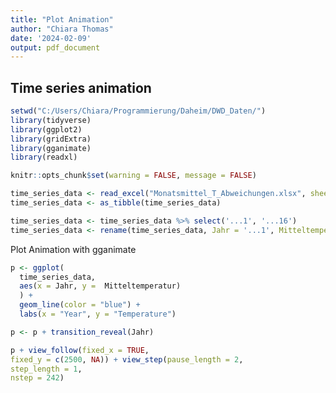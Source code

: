 ```yaml
---
title: "Plot Animation"
author: "Chiara Thomas"
date: '2024-02-09'
output: pdf_document
---
```



## Time series animation


```r
setwd("C:/Users/Chiara/Programmierung/Daheim/DWD_Daten/")
library(tidyverse)
library(ggplot2)
library(gridExtra)
library(gganimate)
library(readxl)
```


```r
knitr::opts_chunk$set(warning = FALSE, message = FALSE) 
```


```r

time_series_data <- read_excel("Monatsmittel_T_Abweichungen.xlsx", sheet = "TempMittel_korr", range = "B5:Q242", col_names = FALSE)
time_series_data <- as_tibble(time_series_data)

time_series_data <- time_series_data %>% select('...1', '...16')
time_series_data <- rename(time_series_data, Jahr = '...1', Mitteltemperatur = '...16')


```

Plot Animation with gganimate

```r
p <- ggplot(
  time_series_data,
  aes(x = Jahr, y =  Mitteltemperatur)
  ) +
  geom_line(color = "blue") +
  labs(x = "Year", y = "Temperature")

p <- p + transition_reveal(Jahr)
```


```r
p + view_follow(fixed_x = TRUE,
fixed_y = c(2500, NA)) + view_step(pause_length = 2,
step_length = 1,
nstep = 242)

```


